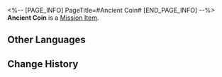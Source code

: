 <%-- [PAGE_INFO]
PageTitle=#Ancient Coin#
[END_PAGE_INFO] --%>
{{Item Infobox
|id          = 140004
|image       = Item Ancient Coin.png{{subst:void|<!--$UPLOAD:<<SpriteOutput/ItemFigures/140004.png>-<Item Ancient Coin.png>-<Item Icons>>-->}}
|type        = Mission Item
|invCategory = Missions
|rarity      = 3
|effect      = 
|description = An old coin from a time when metal was still a plentiful resource in Belobog.
|source1     = [[Found in destructible objects in Jarilo-VI]]
}}
'''Ancient Coin''' is a [[Mission Item]].

==Other Languages==
{{Other Languages
|en   = Ancient Coin
|zhs  = 古老的钱币
|zht  = 古老的錢幣
|ja   = 古いコイン
|ko   = 오래된 동전
|es   = Monedas antiguas
|fr   = Ancienne pièce
|ru   = Древние монеты
|th   = เหรียญโบราณ
|vi   = Đồng Xu Cổ Đại
|de   = Uralte Münze
|id   = Koin Kuno
|pt   = Moeda Antiga
}}

==Change History==
{{Change History|1.0}}